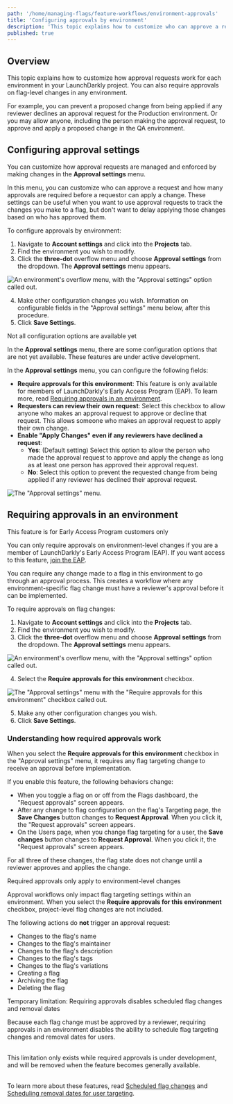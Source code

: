 ```yaml
---
path: '/home/managing-flags/feature-workflows/environment-approvals'
title: 'Configuring approvals by environment'
description: 'This topic explains how to customize who can approve a request for each environment in your LaunchDarkly project.'
published: true
---
```


## Overview

This topic explains how to customize how approval requests work for each environment in your LaunchDarkly project. You can also require approvals on flag-level changes in any environment.

For example, you can prevent a proposed change from being applied if any reviewer declines an approval request for the Production environment. Or you may allow anyone, including the person making the approval request, to approve and apply a proposed change in the QA environment.

## Configuring approval settings

You can customize how approval requests are managed and enforced by making changes in the **Approval settings** menu. 

In this menu, you can customize who can approve a request and how many approvals are required before a requestor can apply a change. These settings can be useful when you want to use approval requests to track the changes you make to a flag, but don't want to delay applying those changes based on who has approved them.

To configure approvals by environment:

1. Navigate to **Account settings** and click into the **Projects** tab.
2. Find the environment you wish to modify.
3. Click the **three-dot** overflow menu and choose **Approval settings** from the dropdown. The **Approval settings** menu appears.

![An environment's overflow menu, with the "Approval settings" option called out.](../../images/approvals-environment-overflow-callout.png)

4. Make other configuration changes you wish. Information on configurable fields in the "Approval settings" menu below, after this procedure.
6. Click **Save Settings**.

<Callout intent="alert">
<CalloutTitle>Not all configuration options are available yet</CalloutTitle>
<CalloutDescription>

In the **Approval settings** menu, there are some configuration options that are not yet available. These features are under active development.

</CalloutDescription>
</Callout>

In the **Approval settings** menu, you can configure the following fields:

* **Require approvals for this environment**: This feature is only available for members of LaunchDarkly's Early Access Program (EAP). To learn more, read [Requiring approvals in an environment](#requiring-approvals-in-an-environment).
* **Requesters can review their own request**: Select this checkbox to allow anyone who makes an approval request to approve or decline that request. This allows someone who makes an approval request to apply their own change.
* **Enable "Apply Changes" even if any reviewers have declined a request**: 
  * **Yes**: (Default setting) Select this option to allow the person who made the approval request to approve and apply the change as long as at least one person has approved their approval request.
  * **No**: Select this option to prevent the requested change from being applied if any reviewer has declined their approval request. 

![The "Approval settings" menu.](../../images/approvals-approval-settings.png)

## Requiring approvals in an environment

<Callout intent="info">
  <CalloutTitle>This feature is for Early Access Program customers only</CalloutTitle>
  <CalloutDescription>

You can only require approvals on environment-level changes if you are a member of LaunchDarkly's Early Access Program (EAP). If you want access to this feature, [join the EAP](https://docs.google.com/forms/d/e/1FAIpQLScJ5qCC_RZTW9pPSXVZk9HaKzpltNAeoQb2t6gh7dLicwQWQQ/viewform).

  </CalloutDescription>
</Callout> 

You can require any change made to a flag in this environment to go through an approval process. This creates a workflow where any environment-specific flag change must have a reviewer's approval before it can be implemented.

To require approvals on flag changes:

1. Navigate to **Account settings** and click into the **Projects** tab.
2. Find the environment you wish to modify.
3. Click the **three-dot** overflow menu and choose **Approval settings** from the dropdown. The **Approval settings** menu appears.

 ![An environment's overflow menu, with the "Approval settings" option called out.](../../images/approvals-environment-overflow-callout.png) 

4. Select the **Require approvals for this environment** checkbox.

![The "Approval settings" menu with the "Require approvals for this environment" checkbox called out.](../../images/approvals-settings-require-callout.png)

5. Make any other configuration changes you wish.
6. Click **Save Settings**.

### Understanding how required approvals work

When you select the **Require approvals for this environment** checkbox in the "Approval settings" menu, it requires any flag targeting change to receive an approval before implementation. 

If you enable this feature, the following behaviors change:
* When you toggle a flag on or off from the Flags dashboard, the "Request approvals" screen appears. 
* After any change to flag configuration on the flag's Targeting page, the **Save Changes** button changes to **Request Approval**. When you click it, the "Request approvals" screen appears.
* On the Users page, when you change flag targeting for a user, the **Save changes** button changes to **Request Approval**. When you click it, the "Request approvals" screen appears.

For all three of these changes, the flag state does not change until a reviewer approves and applies the change.

<Callout intent="alert">
  <CalloutTitle>Required approvals only apply to environment-level changes</CalloutTitle>
  <CalloutDescription>

Approval workflows only impact flag targeting settings within an environment. When you select the **Require approvals for this environment** checkbox, project-level flag changes are not included.

  </CalloutDescription>
</Callout> 

The following actions do **not** trigger an approval request:

* Changes to the flag's name
* Changes to the flag's maintainer
* Changes to the flag's description
* Changes to the flag's tags 
* Changes to the flag's variations
* Creating a flag 
* Archiving the flag
* Deleting the flag

<Callout intent="alert">
  <CalloutTitle>Temporary limitation: Requiring approvals disables scheduled flag changes and removal dates</CalloutTitle>
  <CalloutDescription>

Because each flag change must be approved by a reviewer, requiring approvals in an environment disables the ability to schedule flag targeting changes and removal dates for users. <br/><br/>

This limitation only exists while required approvals is under development, and will be removed when the feature becomes generally available.<br/><br/>

To learn more about these features, read [Scheduled flag changes](/home/managing-flags/feature-workflows/scheduled-changes) and [Scheduling removal dates for user targeting](/home/managing-flags/targeting-users#scheduling-removal-dates-for-user-targeting).

  </CalloutDescription>
</Callout> 